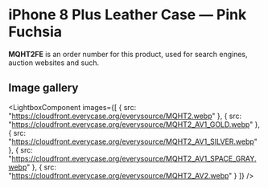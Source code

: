 
# iPhone 8 Plus Leather Case — Pink Fuchsia

<Callout type='info' emoji='👉🏻'>**MQHT2FE** is an order number for this product, used for search engines, auction websites and such.</Callout>

## Image gallery

<LightboxComponent
    images={[
      {
        src: "https://cloudfront.everycase.org/everysource/MQHT2.webp"
      },
      {
        src: "https://cloudfront.everycase.org/everysource/MQHT2_AV1_GOLD.webp"
      },
      {
        src: "https://cloudfront.everycase.org/everysource/MQHT2_AV1_SILVER.webp"
      },
      {
        src: "https://cloudfront.everycase.org/everysource/MQHT2_AV1_SPACE_GRAY.webp"
      },
      {
        src: "https://cloudfront.everycase.org/everysource/MQHT2_AV2.webp"
      }
    ]}
  />

